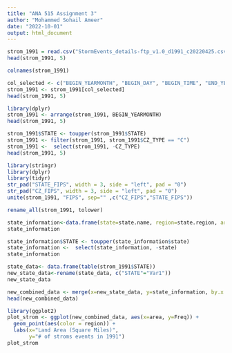 ---
title: "ANA 515 Assignment 3"
author: "Mohammed Sohail Ameer"
date: "2022-10-01"
output: html_document
---

```{r}
strom_1991 = read.csv("StormEvents_details-ftp_v1.0_d1991_c20220425.csv")
head(strom_1991, 5)
```
```{r}
colnames(strom_1991)
```

```{r}
col_selected <- c("BEGIN_YEARMONTH", "BEGIN_DAY", "BEGIN_TIME", "END_YEARMONTH", "END_DAY", "END_TIME", "EPISODE_ID", "EVENT_ID","STATE", "STATE_FIPS", "CZ_NAME","CZ_TYPE","CZ_FIPS", "EVENT_TYPE", "SOURCE", "BEGIN_LAT", "BEGIN_LON"   , "END_LAT", "END_LON")
strom_1991 <- strom_1991[col_selected]
head(strom_1991, 5)
```
```{r}
library(dplyr)
strom_1991 <- arrange(strom_1991, BEGIN_YEARMONTH)
head(strom_1991, 5)
```
```{r}
strom_1991$STATE <- toupper(strom_1991$STATE)
strom_1991 <- filter(strom_1991, strom_1991$CZ_TYPE == "C")
strom_1991 <-  select(strom_1991, -CZ_TYPE)
head(strom_1991, 5)
```
```{r}
library(stringr)
library(dplyr)
library(tidyr)
str_pad("STATE_FIPS", width = 3, side = "left", pad = "0")
str_pad("CZ_FIPS", width = 3, side = "left", pad = "0")
unite(strom_1991, "FIPS", sep="" ,c("CZ_FIPS","STATE_FIPS"))
```
```{r}
rename_all(strom_1991, tolower)
```
```{r}
state_information<-data.frame(state=state.name, region=state.region, area=state.area)
state_information
```
```{r}
state_information$STATE <- toupper(state_information$state)
state_information <-  select(state_information, -state)
state_information

```
```{r}
state_data<- data.frame(table(strom_1991$STATE))
new_state_data<-rename(state_data, c("STATE"="Var1"))
new_state_data
```
```{r}
new_combined_data <- merge(x=new_state_data, y=state_information, by.x = "STATE", by.y = "STATE")
head(new_combined_data)
```
```{r}
library(ggplot2)
plot_strom <- ggplot(new_combined_data, aes(x=area, y=Freq)) +
  geom_point(aes(color = region)) +
  labs(x="Land Area (Square Miles)",
       y="# of stroms events in 1991")
plot_strom
```

